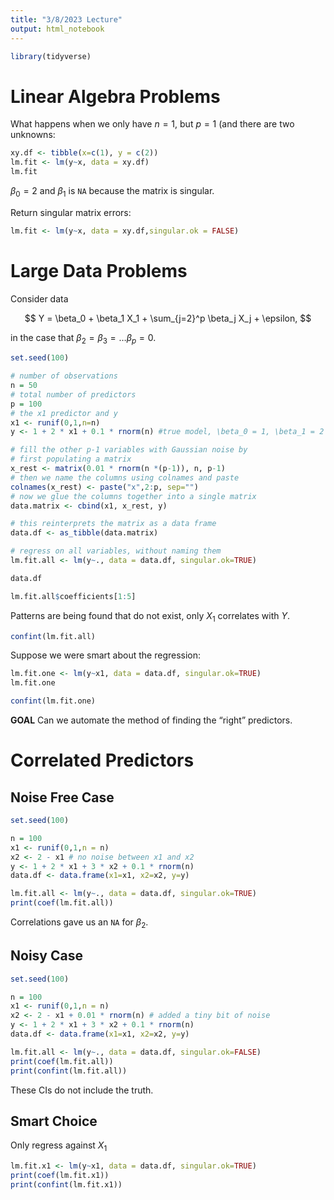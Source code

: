```yaml
---
title: "3/8/2023 Lecture"
output: html_notebook
---
```


```r
library(tidyverse)
```

# Linear Algebra Problems

What happens when we only have $n=1$, but $p=1$ (and there are two unknowns:

```r
xy.df <- tibble(x=c(1), y = c(2))
lm.fit <- lm(y~x, data = xy.df)
lm.fit
```

$\beta_0=2$ and $\beta_1$ is `NA` because the matrix is singular.

Return singular matrix errors:

```r
lm.fit <- lm(y~x, data = xy.df,singular.ok = FALSE)
```

# Large Data Problems

Consider data

$$
Y = \beta_0 + \beta_1 X_1 + \sum_{j=2}^p \beta_j X_j + \epsilon,
$$

in the case that $\beta_2=\beta_3=\ldots \beta_p=0$.

```r
set.seed(100)

# number of observations
n = 50
# total number of predictors
p = 100
# the x1 predictor and y
x1 <- runif(0,1,n=n)
y <- 1 + 2 * x1 + 0.1 * rnorm(n) #true model, \beta_0 = 1, \beta_1 = 2

# fill the other p-1 variables with Gaussian noise by
# first populating a matrix
x_rest <- matrix(0.01 * rnorm(n *(p-1)), n, p-1)
# then we name the columns using colnames and paste
colnames(x_rest) <- paste("x",2:p, sep="")
# now we glue the columns together into a single matrix
data.matrix <- cbind(x1, x_rest, y)

# this reinterprets the matrix as a data frame
data.df <- as_tibble(data.matrix)

# regress on all variables, without naming them
lm.fit.all <- lm(y~., data = data.df, singular.ok=TRUE)
```

```r
data.df
```

```r
lm.fit.all$coefficients[1:5]
```

Patterns are being found that do not exist, only $X_1$ correlates with $Y$.

```r
confint(lm.fit.all)
```

Suppose we were smart about the regression:

```r
lm.fit.one <- lm(y~x1, data = data.df, singular.ok=TRUE)
lm.fit.one
```

```r
confint(lm.fit.one)
```

**GOAL** Can we automate the method of finding the "right" predictors.

# Correlated Predictors

## Noise Free Case

```r
set.seed(100)

n = 100
x1 <- runif(0,1,n = n)
x2 <- 2 - x1 # no noise between x1 and x2
y <- 1 + 2 * x1 + 3 * x2 + 0.1 * rnorm(n)
data.df <- data.frame(x1=x1, x2=x2, y=y)

lm.fit.all <- lm(y~., data = data.df, singular.ok=TRUE)
print(coef(lm.fit.all))
```

Correlations gave us an `NA` for $\beta_2$.

## Noisy Case

```r
set.seed(100)

n = 100
x1 <- runif(0,1,n = n)
x2 <- 2 - x1 + 0.01 * rnorm(n) # added a tiny bit of noise
y <- 1 + 2 * x1 + 3 * x2 + 0.1 * rnorm(n)
data.df <- data.frame(x1=x1, x2=x2, y=y)

lm.fit.all <- lm(y~., data = data.df, singular.ok=FALSE)
print(coef(lm.fit.all))
print(confint(lm.fit.all))
```

These CIs do not include the truth.

## Smart Choice

Only regress against $X_1$

```r
lm.fit.x1 <- lm(y~x1, data = data.df, singular.ok=TRUE)
print(coef(lm.fit.x1))
print(confint(lm.fit.x1))

```

